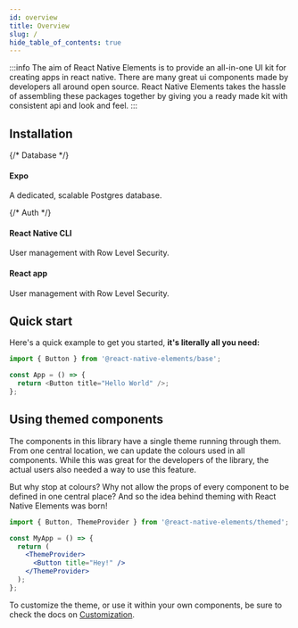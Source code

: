 ```yaml
---
id: overview
title: Overview
slug: /
hide_table_of_contents: true
---
```



:::info
The aim of React Native Elements is to provide an all-in-one UI kit for creating apps in react native. There are many great ui components made by developers all around open source. React Native Elements takes the hassle of assembling these packages together by giving you a ready made kit with consistent api and look and feel.
:::

## Installation

<div class="container" style={{ padding: 0 }}>
  <div class="row is-multiline">
    {/* Database */}
    <div class="col col--6">
      <Link class="card" to="/docs/guides/database" style={{ height: '100%' }}>
        <div class="card__body">
          <h4>Expo</h4>
          <p>A dedicated, scalable Postgres database.</p>
        </div>
      </Link>
    </div>
    {/* Auth */}
    <div class="col col--6">
      <Link class="card" to="/docs/guides/auth" style={{ height: '100%' }}>
        <div class="card__body">
          <h4>React Native CLI</h4>
          <p>User management with Row Level Security.</p>
        </div>
      </Link>
    </div>
    <div class="col col--6">
      <Link class="card" to="/docs/guides/auth" style={{ height: '100%' }}>
        <div class="card__body">
          <h4>React app</h4>
          <p>User management with Row Level Security.</p>
        </div>
      </Link>
    </div>
  </div>
</div>

## Quick start

Here's a quick example to get you started, **it's literally all you need:**

```ts
import { Button } from '@react-native-elements/base';

const App = () => {
  return <Button title="Hello World" />;
};
```

## Using themed components

The components in this library have a single theme running through them. From
one central location, we can update the colours used in all components. While
this was great for the developers of the library, the actual users also needed a
way to use this feature.

But why stop at colours? Why not allow the props of every component to be
defined in one central place? And so the idea behind theming with React Native
Elements was born!

```jsx
import { Button, ThemeProvider } from '@react-native-elements/themed';

const MyApp = () => {
  return (
    <ThemeProvider>
      <Button title="Hey!" />
    </ThemeProvider>
  );
};
```

To customize the theme, or use it within your own components, be sure to check
the docs on [Customization](customization.md).

